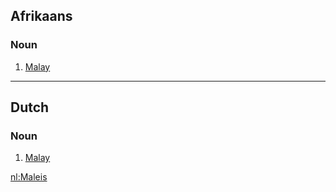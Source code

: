 ==Afrikaans==
===Noun===<!-- also adj? -->
<!-- capitalized in Afrikaans? -->
# [[Malay]]<!-- person, language, both? -->

----

==Dutch==
===Noun===<!-- also adj? -->
<!-- capitalized in Dutch? -->
# [[Malay]]<!-- person, language, both? -->

[[nl:Maleis]]